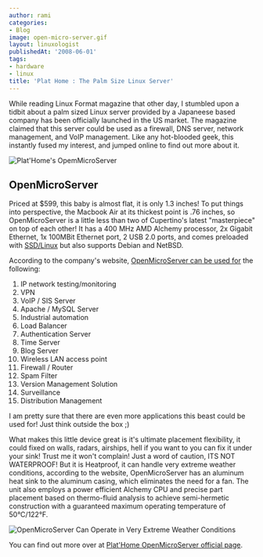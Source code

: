 ```yaml
---
author: rami
categories:
- Blog
image: open-micro-server.gif
layout: linuxologist
publishedAt: '2008-06-01'
tags:
- hardware
- linux
title: 'Plat Home : The Palm Size Linux Server'
---
```


While reading Linux Format magazine that other day, I stumbled upon a tidbit about a palm sized Linux server provided by a Japaneese based company has been officially launched in the US market. The magazine claimed that this server could be used as a firewall, DNS server, network management, and VoIP management. Like any hot-blooded geek, this instantly fused my interest, and jumped online to find out more about it.


![Plat'Home's OpemMicroServer](/assets/images/content/blog/open-micro-server.gif)

## OpenMicroServer

Priced at $599, this baby is almost flat, it is only 1.3 inches! To put things into perspective, the Macbook Air at its thickest point is .76 inches, so OpenMicroServer is a little less than two of Cupertino's latest "masterpiece" on top of each other! It has a 400 MHz AMD Alchemy processor, 2x Gigabit Ethernet, 1x 100MBit Ethernet port, 2 USB 2.0 ports, and comes preloaded with [SSD/Linux](http://www.plathome.com/products/microserver/ssdlinux/) but also supports Debian and NetBSD.

According to the company's website, [OpenMicroServer can be used for](http://www.plathome.com/products/microserver/use/index.html) the following:

1. IP network testing/monitoring
2. VPN
3. VoIP / SIS Server
4. Apache / MySQL Server
5. Industrial automation
6. Load Balancer
7. Authentication Server
8. Time Server
9. Blog Server
10. Wireless LAN access point
11. Firewall / Router
12. Spam Filter
13. Version Management Solution
14. Surveillance
15. Distribution Management

I am pretty sure that there are even more applications this beast could be used for! Just think outside the box ;)

What makes this little device great is it's ultimate placement flexibility, it could fixed on walls, radars, airships, hell if you want to you can fix it under your sink! Trust me it won't complain! Just a word of caution, ITS NOT WATERPROOF! But it is Heatproof, it can handle very extreme weather conditions, according to the website, OpenMicroServer has an aluminum heat sink to the aluminum casing, which eliminates the need for a fan. The unit also employs a power efficient Alchemy CPU and precise part placement based on thermo-fluid analysis to achieve semi-hermetic construction with a guaranteed maximum operating temperature of 50°C/122°F.

![OpenMicroServer Can Operate in Very Extreme Weather Conditions](/assets/images/content/blog/open-micro-server-weather.jpg)

You can find out more over at [Plat'Home OpenMicroServer official page](http://www.plathome.com/products/microserver/oms/index.html).